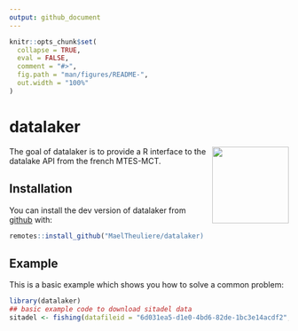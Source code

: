 ```yaml
---
output: github_document
---
```


<!-- README.md is generated from README.Rmd. Please edit that file -->

```r
knitr::opts_chunk$set(
  collapse = TRUE,
  eval = FALSE,
  comment = "#>",
  fig.path = "man/figures/README-",
  out.width = "100%"
)
```

# datalaker

<img src='man/figures/logo.png' align="right" height="138.5" />

The goal of datalaker is to provide a R interface to the datalake API from the french MTES-MCT.

## Installation

You can install the dev version of datalaker from [github](https://github.com/MaelTheuliere/datalaker) with:

``` r
remotes::install_github("MaelTheuliere/datalaker)
```

## Example

This is a basic example which shows you how to solve a common problem:

```r
library(datalaker)
## basic example code to download sitadel data
sitadel <- fishing(datafileid = "6d031ea5-d1e0-4bd6-82de-1bc3e14acdf2", millesime = "2019-06")
```
